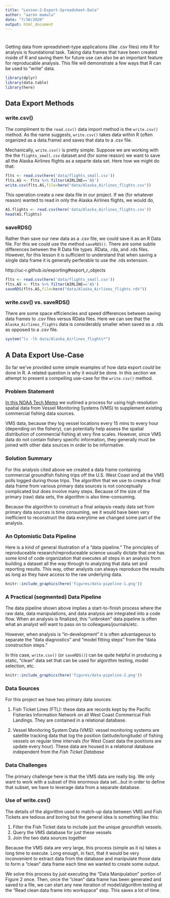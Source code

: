 ```yaml
---
title: "Lesson-2-Export-Spreadsheet-Data"
author: "aaron mamula"
date: "7/30/2020"
output: html_document
---
```



# {.tabset .tabset-fade .tabset-pills}

Getting data from spreadsheet-type applications (like .csv files) into R for analysis is foundational task. Taking data frames that have been created inside of R and saving them for future use can also be an important feature for reproducable analysis. This file will demonstrate a few ways that R can be used to "write" data. 

```r
library(dplyr)
library(data.table)
library(here)
```

## Data Export Methods {.tabset}

### write.csv()

The compliment to the ```read.csv()``` data import method is the ```write.csv()``` method. As the name suggests, ```write.csv()``` takes data within R (often organized as a data.frame) and saves that data to a .csv file.

Mechanically, ```write.csv()``` is pretty simple. Suppose we are working with the the ```flights_small.csv``` dataset and (for some reason) we want to save all the Alaska Airlines flights as a separte data set. Here how we might do that:

```r
flts <- read.csv(here('data/flights_small.csv'))
flts.AS <- flts %>% filter(AIRLINE=='AS')
write.csv(flts.AS,file=here("data/Alaska_Airlines_flights.csv"))

```

This operation create a new data file in our project. If we (for whatever reason) wanted to read in only the Alaska Airlines flights, we would do,

```r
AS.flights <- read.csv(here('data/Alaska_Airlines_flights.csv'))
head(AS.flights)
```

### saveRDS()

Rather than save our new data as a .csv file, we could save it as an R Data file. For this we could use the method ```saveRDS()```. There are some subtle differences between the R Data file types .RData, .rda, and .rds files. However, for this lesson it is sufficient to understand that when saving a single data frame it is generally perferable to use the .rds extension.

http://uc-r.github.io/exporting#export_r_objects

```r
flts <- read.csv(here('data/flights_small.csv'))
flts.AS <- flts %>% filter(AIRLINE=='AS')
saveRDS(flts.AS,file=here("data/Alaska_Airlines_flights.rds"))
```

### write.csv() vs. saveRDS()

There are some space efficiencies and speed differences between saving data frames to .csv files versus RData files. Here we can see that the ```Alaska_Airlines_flights``` data is considerably smaller when saved as a .rds as opposed to a .csv file.

```r
system("ls -lh data/Alaska_Airlines_flights*")
```


## A Data Export Use-Case

So far we've provided some simple examples of how data export *could* be done in R. A related question is why it *would* be done. In this section we attempt to present a compelling use-case for the ```write.csv()``` method.

### Problem Statement

[In this NOAA Tech Memo](https://swfsc.noaa.gov/publications/TM/SWFSC/NOAA-TM-NMFS-SWFSC-623.pdf) we outlined a process for using high resolution spatial data from Vessel Monitoring Systems (VMS) to supplement existing commercial fishing data sources.

VMS data, because they log vessel locations every 15 mins to every hour (depending on the fishery), can potentially help assess the spatial distribution of commercial fishing at very fine scales. However, since VMS data do not contain fishery specific information, they generally must be joined with other data sources in order to be informative.

### Solution Summary

For this analysis cited above we created a data frame containing commercial groundfish fishing trips off the U.S. West Coast and all the VMS polls logged during those trips. The algorithm that we use to create a final data frame from various primary data sources is not conceptually complicated but does involve many steps. Because of the size of the primary (raw) data sets, the algorithm is also time-consuming. 

Because the algorithm to construct a final anlaysis-ready data set from primary data sources is time consuming, we it would have been very inefficient to reconstruct the data everytime we changed some part of the analysis. 

### An Optomistic Data Pipeline

Here is a kind of general illustration of a "data pipeline." The principles of reproduceable research/reproduceable science usually dictate that one has some kind of code organization that executes all steps in an analysis from building a dataset all the way through to analyzing that data set and reporting results. This way, other analysts can always reproduce the results as long as they have access to the raw underlying data.

```r
knitr::include_graphics(here('figures/data-pipeline-1.png')) 
```


### A Practical (segmented) Data Pipeline

The data pipeline shown above implies a start-to-finish process where the raw data, data manipulations, and data analysis are integrated into a code flow. When an analysis is finalized, this "unbroken" data pipeline is often what an analyst will want to pass on to colleagues/journals/etc.

However, when analysis is "in-development" it is often advantageous to separate the "data diagnostics" and "model fitting steps" from the "data construction steps."

In this case, ```write.csv()``` (or ```saveRDS()```) can be quite helpful in producing a static, "clean" data set that can be used for algorithm testing, model selection, etc.

```r
knitr::include_graphics(here('figures/data-pipeline-2.png')) 
```

### Data Sources

For this project we have two primary data sources:

1. Fish Ticket Lines (FTL): these data are records kept by the Pacific Fisheries Information Network on all West Coast Commerical Fish Landings. They are contained in a relational database. 

2. Vessel Monitoring System Data (VMS): vessel monitoring systems are satellite tracking data that log the position (latitude/longitude) of fishing vessels on regular time intervals (for West Coast data the positions are update every hour). These data are housed in a relational database independent from the *Fish Ticket Database*


### Data Challenges

The primary challenge here is that the VMS data are really big. We only want to work with a subset of this enormous data set...but in order to define that subset, we have to leverage data from a separate database.

### Use of write.csv()

The details of the algorithm used to match-up data between VMS and Fish Tickets are tedious and boring but the general idea is something like this:

1. Filter the Fish Ticket data to include just the unique groundfish vessels.
2. Query the VMS database for just these vessels
3. Join the two data sources together 

Because the VMS data are very large, this process (simple as it is) takes a long time to execute. Long enough, in fact, that it would be very inconvenient to extract data from the database and manipulate those data to form a "clean" data frame each time we wanted to create some output.

We solve this process by just executing the "Data Manipulation" portion of Figure 2 once. Then, once the "clean" data frame has been generated and saved to a file, we can start any new iteration of model/algorithm testing at the "Read clean data frame into workspace" step. This saves a lot of time. 







